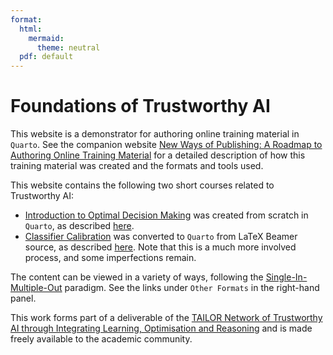```yaml
---
format:
  html:
    mermaid:
      theme: neutral
  pdf: default
---
```

# Foundations of Trustworthy AI {.unnumbered}

This website is a demonstrator for authoring online training material in `Quarto`. 
See the companion website [New Ways of Publishing: A Roadmap to Authoring Online Training Material](https://tailor-uob.github.io/new_ways_of_publishing/) for a detailed description of how this training material was created and the formats and tools used. 

This website contains the following two short courses related to Trustworthy AI: 

- [Introduction to Optimal Decision Making](https://tailor-uob.github.io/mooc_trustworthy_ai/cha_odm/odm.html) was created from scratch in `Quarto`, as described [here](https://tailor-uob.github.io/new_ways_of_publishing/use-cases/qmd.html). 
- [Classifier Calibration](https://tailor-uob.github.io/mooc_trustworthy_ai/cha_wahcc/wahcc.html) was converted to `Quarto` from LaTeX Beamer source, as described [here](https://tailor-uob.github.io/new_ways_of_publishing/use-cases/tex-to-qmd.html). Note that this is a much more involved process, and some imperfections remain. 

The content can be viewed in a variety of ways, following the [Single-In-Multiple-Out](https://tailor-uob.github.io/new_ways_of_publishing/introduction/publishing-workflow.html#single-in-multiple-out) paradigm. 
See the links under `Other Formats` in the right-hand panel. 

This work forms part of a deliverable of the 
[TAILOR Network of Trustworthy AI through Integrating Learning, Optimisation and Reasoning](https://tailor-network.eu) 
and is made freely available to the academic community. 

